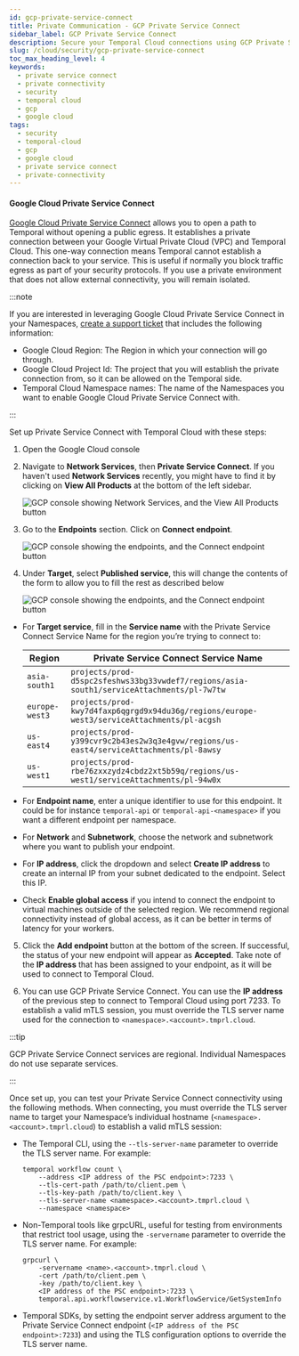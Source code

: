 ```yaml
---
id: gcp-private-service-connect
title: Private Communication - GCP Private Service Connect
sidebar_label: GCP Private Service Connect
description: Secure your Temporal Cloud connections using GCP Private Service Connect.
slug: /cloud/security/gcp-private-service-connect
toc_max_heading_level: 4
keywords:
  - private service connect
  - private connectivity
  - security
  - temporal cloud
  - gcp
  - google cloud
tags:
  - security
  - temporal-cloud
  - gcp
  - google cloud
  - private service connect
  - private-connectivity
---
```



#### Google Cloud Private Service Connect

[Google Cloud Private Service Connect](https://cloud.google.com/vpc/docs/private-service-connect) allows you to open a path to Temporal without opening a public egress.
It establishes a private connection between your Google Virtual Private Cloud (VPC) and Temporal Cloud.
This one-way connection means Temporal cannot establish a connection back to your service.
This is useful if normally you block traffic egress as part of your security protocols.
If you use a private environment that does not allow external connectivity, you will remain isolated.

:::note

If you are interested in leveraging Google Cloud Private Service Connect in your Namespaces, [create a support ticket](/cloud/support#support-ticket) that includes the following information:

- Google Cloud Region: The Region in which your connection will go through.
- Google Cloud Project Id: The project that you will establish the private connection from, so it can be allowed on the Temporal side.
- Temporal Cloud Namespace names: The name of the Namespaces you want to enable Google Cloud Private Service Connect with.

:::

Set up Private Service Connect with Temporal Cloud with these steps:

1. Open the Google Cloud console
2. Navigate to **Network Services**, then **Private Service Connect**. If you haven't used **Network Services** recently, you might have to find it by clicking on **View All Products** at the bottom of the left sidebar.

   ![GCP console showing Network Services, and the View All Products button](/img/cloud/gcp/gcp-console.png)

3. Go to the **Endpoints** section. Click on **Connect endpoint**.

   ![GCP console showing the endpoints, and the Connect endpoint button](/img/cloud/gcp/connect-endpoint-button.png)

4. Under **Target**, select **Published service**, this will change the contents of the form to allow you to fill the rest as described below

   ![GCP console showing the endpoints, and the Connect endpoint button](/img/cloud/gcp/connect-endpoint.png)

  - For **Target service**, fill in the **Service name** with the Private Service Connect Service Name for the region you’re trying to connect to:

      | Region         | Private Service Connect Service Name                                                       |
      | -------------- | ------------------------------------------------------------------------------------------ |
      | `asia-south1`  | `projects/prod-d5spc2sfeshws33bg33vwdef7/regions/asia-south1/serviceAttachments/pl-7w7tw`  |
      | `europe-west3` | `projects/prod-kwy7d4faxp6qgrgd9x94du36g/regions/europe-west3/serviceAttachments/pl-acgsh` |
      | `us-east4`     | `projects/prod-y399cvr9c2b43es2w3q3e4gvw/regions/us-east4/serviceAttachments/pl-8awsy`     |
      | `us-west1   `  | `projects/prod-rbe76zxxzydz4cbdz2xt5b59q/regions/us-west1/serviceAttachments/pl-94w0x`     |

  - For **Endpoint name**, enter a unique identifier to use for this endpoint. It could be for instance `temporal-api` or `temporal-api-<namespace>` if you want a different endpoint per namespace.
  - For **Network** and **Subnetwork**, choose the network and subnetwork where you want to publish your endpoint.
  - For **IP address**, click the dropdown and select **Create IP address** to create an internal IP from your subnet dedicated to the endpoint. Select this IP.
  - Check **Enable global access** if you intend to connect the endpoint to virtual machines outside of the selected region. We recommend regional connectivity instead of global access, as it can be better in terms of latency for your workers.

5. Click the **Add endpoint** button at the bottom of the screen.
   If successful, the status of your new endpoint will appear as **Accepted**.
   Take note of the **IP address** that has been assigned to your endpoint, as it will be used to connect to Temporal Cloud.

6. You can use GCP Private Service Connect.
    You can use the **IP address** of the previous step to connect to Temporal Cloud using port 7233.
    To establish a valid mTLS session, you must override the TLS server name used for the connection to `<namespace>.<account>.tmprl.cloud`.


:::tip

GCP Private Service Connect services are regional.
Individual Namespaces do not use separate services.

:::

Once set up, you can test your Private Service Connect connectivity using the following methods.
When connecting, you must override the TLS server name to target your Namespace’s individual hostname (`<namespace>.<account>.tmprl.cloud`) to establish a valid mTLS session:

- The Temporal CLI, using the `--tls-server-name` parameter to override the TLS server name. For example:

  ```
  temporal workflow count \
      --address <IP address of the PSC endpoint>:7233 \
      --tls-cert-path /path/to/client.pem \
      --tls-key-path /path/to/client.key \
      --tls-server-name <namespace>.<account>.tmprl.cloud \
      --namespace <namespace>
  ```

- Non-Temporal tools like grpcURL, useful for testing from environments that restrict tool usage, using the `-servername` parameter to override the TLS server name. For example:

  ```
  grpcurl \
      -servername <name>.<account>.tmprl.cloud \
      -cert /path/to/client.pem \
      -key /path/to/client.key \
      <IP address of the PSC endpoint>:7233 \
      temporal.api.workflowservice.v1.WorkflowService/GetSystemInfo
  ```

- Temporal SDKs, by setting the endpoint server address argument to the Private Service Connect endpoint (`<IP address of the PSC endpoint>:7233`) and using the TLS configuration options to override the TLS server name.
